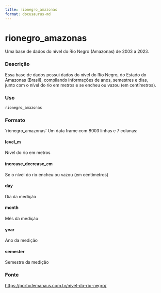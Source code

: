 ```yaml
---
title: rionegro_amazonas
format: docusaurus-md
---
```





# rionegro_amazonas

Uma base de dados do nível do Rio Negro (Amazonas) de 2003 a 2023.

### Descrição

Essa base de dados possui dados do nível do Rio Negro, do Estado do
Amazonas (Brasil), compilando informações de anos, semestres e dias,
junto com o nível do rio em metros e se encheu ou vazou (em
centímetros).

### Uso

```r
rionegro_amazonas
```

### Formato

‘rionegro_amazonas’ Um data frame com 8003 linhas e 7 colunas:

#### level_m

Nível do rio em metros

#### increase_decrease_cm

Se o nível do rio encheu ou vazou (em centímetros)

#### day

Dia da medição

#### month

Mês da medição

#### year

Ano da medição

#### semester

Semestre da medição

### Fonte

https://portodemanaus.com.br/nivel-do-rio-negro/
